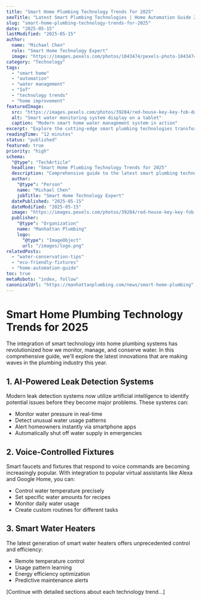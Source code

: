 ```yaml
---
title: "Smart Home Plumbing Technology Trends for 2025"
seoTitle: "Latest Smart Plumbing Technologies | Home Automation Guide 2025"
slug: "smart-home-plumbing-technology-trends-for-2025"
date: "2025-05-15"
lastModified: "2025-05-15"
author:
  name: "Michael Chen"
  role: "Smart Home Technology Expert"
  image: "https://images.pexels.com/photos/1043474/pexels-photo-1043474.jpeg?auto=compress&cs=tinysrgb&w=1260&h=750&dpr=2"
category: "Technology"
tags:
  - "smart home"
  - "automation"
  - "water management"
  - "IoT"
  - "technology trends"
  - "home improvement"
featuredImage:
  src: "https://images.pexels.com/photos/39284/red-house-key-key-fob-door-39284.jpeg?auto=compress&cs=tinysrgb&w=1260&h=750&dpr=2"
  alt: "Smart water monitoring system display on a tablet"
  caption: "Modern smart home water management system in action"
excerpt: "Explore the cutting-edge smart plumbing technologies transforming homes in 2025. From AI-powered leak detection to voice-controlled fixtures, discover how smart technology is revolutionizing home water management."
readingTime: "12 minutes"
status: "published"
featured: true
priority: "high"
schema:
  "@type": "TechArticle"
  headline: "Smart Home Plumbing Technology Trends for 2025"
  description: "Comprehensive guide to the latest smart plumbing technologies and home automation systems for modern homes"
  author:
    "@type": "Person"
    name: "Michael Chen"
    jobTitle: "Smart Home Technology Expert"
  datePublished: "2025-05-15"
  dateModified: "2025-05-15"
  image: "https://images.pexels.com/photos/39284/red-house-key-key-fob-door-39284.jpeg?auto=compress&cs=tinysrgb&w=1260&h=750&dpr=2"
  publisher:
    "@type": "Organization"
    name: "Manhattan Plumbing"
    logo:
      "@type": "ImageObject"
      url: "/images/logo.png"
relatedPosts:
  - "water-conservation-tips"
  - "eco-friendly-fixtures"
  - "home-automation-guide"
toc: true
metaRobots: "index, follow"
canonicalUrl: "https://manhattanplumbing.com/news/smart-home-plumbing"
---
```


# Smart Home Plumbing Technology Trends for 2025

The integration of smart technology into home plumbing systems has revolutionized how we monitor, manage, and conserve water. In this comprehensive guide, we'll explore the latest innovations that are making waves in the plumbing industry this year.

## 1. AI-Powered Leak Detection Systems

Modern leak detection systems now utilize artificial intelligence to identify potential issues before they become major problems. These systems can:

- Monitor water pressure in real-time
- Detect unusual water usage patterns
- Alert homeowners instantly via smartphone apps
- Automatically shut off water supply in emergencies

## 2. Voice-Controlled Fixtures

Smart faucets and fixtures that respond to voice commands are becoming increasingly popular. With integration to popular virtual assistants like Alexa and Google Home, you can:

- Control water temperature precisely
- Set specific water amounts for recipes
- Monitor daily water usage
- Create custom routines for different tasks

## 3. Smart Water Heaters

The latest generation of smart water heaters offers unprecedented control and efficiency:

- Remote temperature control
- Usage pattern learning
- Energy efficiency optimization
- Predictive maintenance alerts

[Continue with detailed sections about each technology trend...]
